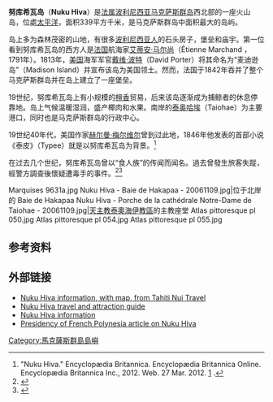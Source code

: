 {{Infobox islands
| name             = 努庫希瓦島
| native name      = Nuku Hiva
| native name lang = fr
| image name       = NukuHiva - Baie de Taiohae - 20061109.jpg
| image caption    = 泰奧哈埃的海灣
| image map        = Nukuhiva.map.svg
| map caption      = 地圖顯示努庫希瓦島在[[馬克薩斯群島|馬克薩斯群島]]的位置
| pushpin_map      = Pacific Ocean
| pushpin_map_caption = 努庫希瓦島在[[太平洋|太平洋]]的位置
| location         = [[南太平洋|南太平洋]]
| coordinates      = {{Coord|8|52|S|140|08|W|type:isle_region:PF_dim:50000|display=inline,title}}
| archipelago      = [[馬克薩斯群島|馬克薩斯群島]]
| area km2         = 339
| coastline km     = 
| elevation m      = 1,224
| highest mount    = [[Tekao|Tekao]]
| country          = {{FRA}}
| country admin divisions title      = [[海外集體|海外集體]]
| country admin divisions            = {{PYF}}
| population       = 2,660
| population as of = 2007年
| density km2      = 7.8
}}
'''努库希瓦岛'''（'''Nuku Hiva'''）是[[法属波利尼西亚|法属波利尼西亚]][[马克萨斯群岛|马克萨斯群岛]]西北部的一座火山岛，位處[[太平洋|太平洋]]，面积339平方千米，是马克萨斯群岛中面积最大的岛屿。

岛上多为森林茂密的山地，有很多[[波利尼西亚人|波利尼西亚人]]的石头房子，堡垒和庙宇。第一位看到努库希瓦岛的西方人是[[法国|法国]]航海家[[艾蒂安·马尔尚|艾蒂安·马尔尚]]（Étienne Marchand ，1791年）。1813年，[[美国|美国]]海军军官[[戴维·波特|戴维·波特]]（David Porter）将其命名为“麦迪逊岛”（Madison Island）并宣布该岛为美国领土。然而，法国于1842年吞并了整个马克萨斯群岛并在岛上建立了一座堡垒。

19世纪，努库希瓦岛上有小规模的[[檀香|檀香]]贸易，后来该岛逐渐成为捕鲸者的休息停靠地。岛上气候温暖湿润，盛产椰肉和水果。南岸的[[泰奥哈埃|泰奥哈埃]]（Taiohae）为主要港口，同时也是马克萨斯群岛的行政中心。

19世纪40年代，美国作家[[赫尔曼·梅尔维尔|赫尔曼·梅尔维尔]]曾到过此地，1846年他发表的首部小说《泰皮》（Typee）就是以努库希瓦岛为背景。<ref>"Nuku Hiva." Encyclopædia Britannica. Encyclopædia Britannica Online. Encyclopædia Britannica Inc., 2012. Web. 27 Mar. 2012. [http://www.britannica.com/EBchecked/topic/422212/Nuku-Hiva] {{Wayback|url=http://www.britannica.com/EBchecked/topic/422212/Nuku-Hiva |date=20150503114229 }}.</ref>

在过去几个世纪，努库希瓦岛曾以“食人族”的传闻而闻名。過去曾發生旅客失蹤，經警方調查後懷疑遭毒手的事件。<ref>{{cite web | language = zh-cn | publisher = 新浪科技 | title = 德国航海家孤岛上身亡 疑被食人族吃掉 | url = http://tech.sina.com.cn/d/2011-10-18/09216192758.shtml | date = 2011-10-18 | accessdate = 2012-03-28 | archive-date = 2016-03-04 | archive-url = https://web.archive.org/web/20160304121658/http://tech.sina.com.cn/d/2011-10-18/09216192758.shtml | dead-url = no }}</ref><ref>{{cite web | language = zh-hk | publisher = 香港太陽報 | title = 情侶誤闖食人島 男被吃女被姦 | url = http://the-sun.on.cc/cnt/china_world/20111018/00423_001.html | date = 2011-10-18 | accessdate = 2012-06-15 | archive-date = 2019-09-09 | archive-url = https://web.archive.org/web/20190909182537/http://the-sun.on.cc/cnt/china_world/20111018/00423_001.html | dead-url = no }}</ref>
<gallery>
Marquises 9631a.jpg
Nuku Hiva - Baie de Hakapaa - 20061109.jpg|位于北岸的 Baie de Hakapaa
Nuku Hiva - Porche de la cathédrale Notre-Dame de Taiohae - 20061109.jpg|[[天主教泰奧海伊教區|天主教泰奧海伊教區]]的主教座堂
Atlas pittoresque pl 050.jpg
Atlas pittoresque pl 054.jpg
Atlas pittoresque pl 055.jpg
</gallery>

==参考资料==
{{reflist}}

==外部链接==
{{Commons category|Nuku Hiva}}
*[https://web.archive.org/web/20100323232407/http://www.tahiti-nui.com/island/nuku_hiva/default.asp Nuku Hiva information, with map, from Tahiti Nui Travel]
*[https://web.archive.org/web/20060212000203/http://198.66.210.99/MyScubaGuide/fp/fp_marquesas.asp Nuku Hiva travel and attraction guide]
*[https://web.archive.org/web/20160202220927/http://www.tahiti-fenua.com/decouvrir/archipel.php?archid=2 Nuku Hiva information]
*[http://www.presidence.pf/index.php?864 Presidency of French Polynesia article on Nuku Hiva] {{Wayback|url=http://www.presidence.pf/index.php?864 |date=20150627034518 }}

{{DEFAULTSORT:Nuku Hiva}}
[[Category:馬克薩斯群島島嶼|Category:馬克薩斯群島島嶼]]